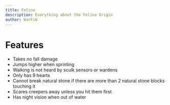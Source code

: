```yaml
---
title: Feline
description: Everything about the Feline Origin
author: WarFiN
---
```


# Features

- Takes no fall damage
- Jumps higher when sprinting
- Walking is not heard by sculk sensors or wardens
- Only has 9 hearts
- Cannot break natural stone if there are more than 2 natural stone blocks touching it
- Scares creepers away unless you hit them first
- Has night vision when out of water
